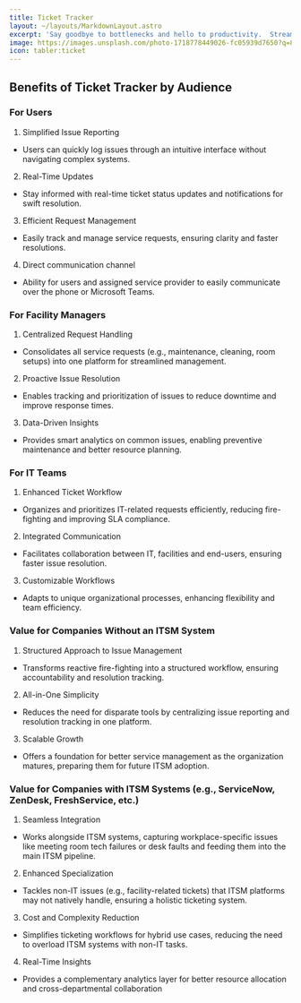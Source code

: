 ```yaml
---
title: Ticket Tracker
layout: ~/layouts/MarkdownLayout.astro
excerpt: 'Say goodbye to bottlenecks and hello to productivity.  Streamline work order management with our intuitive Ticket Tracker.  Capture, track and resolve requests effortlessly while keeping everyone in the loop.'
image: https://images.unsplash.com/photo-1718778449026-fc05939d7650?q=80&w=3000&auto=format&fit=crop&ixlib=rb-4.0.3&ixid=M3wxMjA3fDB8MHxwaG90by1wYWdlfHx8fGVufDB8fHx8fA%3D%3D
icon: tabler:ticket
---
```



## Benefits of Ticket Tracker by Audience

<div className="relative group">
  <div className="absolute -right-8 top-52 h-80 w-80 rounded-full blur-2xl bg-indigo-400/40"></div>
  <div class="relative w-full md:w-[350px] h-[650px] mx-auto md:float-right">
    <Iphone
      item={{ img: ServiceRequestsImage.src, color: ['#ffffff'] }}
      start={{ x: -6, y: 0, z: 12 }}
      end={{ x: 4, y: 0, z: 9 }}
      enableOrbitControls={false}
      enableAutoRotation={false}
    />
  </div>
</div>

### For Users

1. Simplified Issue Reporting

- Users can quickly log issues through an intuitive interface without navigating complex systems.

2. Real-Time Updates

- Stay informed with real-time ticket status updates and notifications for swift resolution.

3. Efficient Request Management

- Easily track and manage service requests, ensuring clarity and faster resolutions.

4. Direct communication channel

- Ability for users and assigned service provider to easily communicate over the phone or Microsoft Teams.

### For Facility Managers

<div class="tablet hidden md:block relative w-full md:h-[650px] lg:h-[700px] xl:h-[700px] mx-auto">
  <Tablet
    item={{ img: AdminServicesImage.src, color: ['#ffffff'] }}
    start={{ x: 0, y: -1, z: 2.8, rotationX: -130, rotationY: 0, rotationZ: 0 }}
    end={{ x: 0, y: -0.8, z: 1.5, rotationX: 0, rotationY: 0, rotationZ: 0 }}
    enableOrbitControls={false}
    enableAutoRotation={false}
  />
</div>


1. Centralized Request Handling

- Consolidates all service requests (e.g., maintenance, cleaning, room setups) into one platform for streamlined management.

2. Proactive Issue Resolution

- Enables tracking and prioritization of issues to reduce downtime and improve response times.

3. Data-Driven Insights

- Provides smart analytics on common issues, enabling preventive maintenance and better resource planning.

### For IT Teams

1. Enhanced Ticket Workflow

- Organizes and prioritizes IT-related requests efficiently, reducing fire-fighting and improving SLA compliance.

2. Integrated Communication

- Facilitates collaboration between IT, facilities and end-users, ensuring faster issue resolution.

3. Customizable Workflows

- Adapts to unique organizational processes, enhancing flexibility and team efficiency.

### Value for Companies Without an ITSM System

1. Structured Approach to Issue Management

- Transforms reactive fire-fighting into a structured workflow, ensuring accountability and resolution tracking.

2. All-in-One Simplicity

- Reduces the need for disparate tools by centralizing issue reporting and resolution tracking in one platform.

3. Scalable Growth

- Offers a foundation for better service management as the organization matures, preparing them for future ITSM adoption.

### Value for Companies with ITSM Systems (e.g., ServiceNow, ZenDesk, FreshService, etc.)

1. Seamless Integration

- Works alongside ITSM systems, capturing workplace-specific issues like meeting room tech failures or desk faults and feeding them into the main ITSM pipeline.

2. Enhanced Specialization

- Tackles non-IT issues (e.g., facility-related tickets) that ITSM platforms may not natively handle, ensuring a holistic ticketing system.

3. Cost and Complexity Reduction

- Simplifies ticketing workflows for hybrid use cases, reducing the need to overload ITSM systems with non-IT tasks.

4. Real-Time Insights

- Provides a complementary analytics layer for better resource allocation and cross-departmental collaboration
